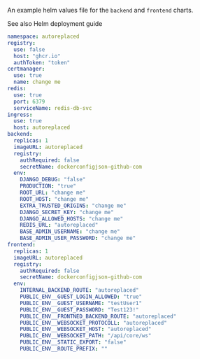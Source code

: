 
An example helm values file for the `backend` and `frontend` charts.

See also <Link href="/docs/helm-deployment">Helm deployment guide</Link>

```yaml
namespace: autoreplaced
registry:
  use: false
  host: "ghcr.io"
  authToken: "token"
certmanager:
  use: true
  name: change me
redis:
  use: true
  port: 6379
  serviceName: redis-db-svc
ingress:
  use: true
  host: autoreplaced
backend:
  replicas: 1
  imageURL: autoreplaced
  registry:
    authRequired: false
    secretName: dockerconfigjson-github-com
  env:
    DJANGO_DEBUG: "false"
    PRODUCTION: "true"
    ROOT_URL: "change me"
    ROOT_HOST: "change me"
    EXTRA_TRUSTED_ORIGINS: "change me"
    DJANGO_SECRET_KEY: "change me"
    DJANGO_ALLOWED_HOSTS: "change me"
    REDIS_URL: "autoreplaced"
    BASE_ADMIN_USERNAME: "change me"
    BASE_ADMIN_USER_PASSWORD: "change me"
frontend:
  replicas: 1
  imageURL: autoreplaced
  registry:
    authRequired: false
    secretName: dockerconfigjson-github-com
  env:
    INTERNAL_BACKEND_ROUTE: "autoreplaced"
    PUBLIC_ENV__GUEST_LOGIN_ALLOWED: "true"
    PUBLIC_ENV__GUEST_USERNAME: "testUser1"
    PUBLIC_ENV__GUEST_PASSWORD: "Test123!"
    PUBLIC_ENV__FRONTNED_BACKEND_ROUTE: "autoreplaced"
    PUBLIC_ENV__WEBSOCKET_PROTOCOLL: "autoreplaced"
    PUBLIC_ENV__WEBSOCKET_HOST: "autoreplaced"
    PUBLIC_ENV__WEBSOCKET_PATH: "/api/core/ws"
    PUBLIC_ENV__STATIC_EXPORT: "false"
    PUBLIC_ENV__ROUTE_PREFIX: ""
```